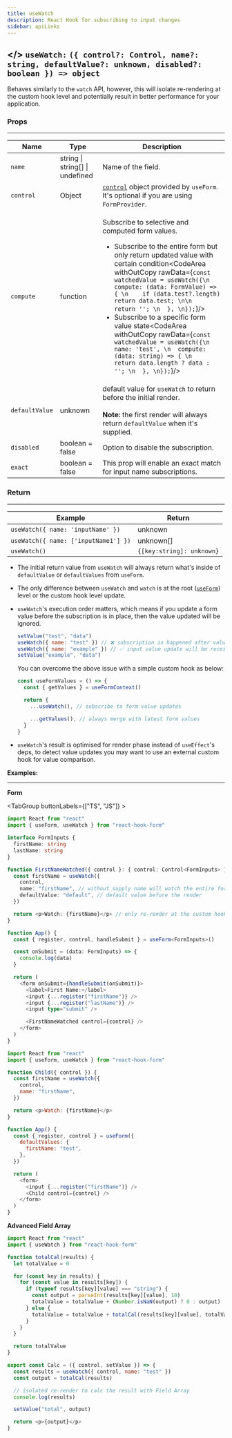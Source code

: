 ```yaml
---
title: useWatch
description: React Hook for subscribing to input changes
sidebar: apiLinks
---
```


## \</> `useWatch:` <TypeText>`({ control?: Control, name?: string, defaultValue?: unknown, disabled?: boolean }) => object`</TypeText>

Behaves similarly to the `watch` API, however, this will isolate re-rendering at the custom hook level and potentially result in better performance for your application.

### Props

---

| Name           | Type                                                 | Description                                                                                                                                                 |
| -------------- | ---------------------------------------------------- | ----------------------------------------------------------------------------------------------------------------------------------------------------------- |
| `name`         | <TypeText>string \| string[] \| undefined</TypeText> | Name of the field.                                                                                                                                          |
| `control`      | <TypeText>Object</TypeText>                          | [`control`](/docs/useform/control) object provided by `useForm`. It's optional if you are using `FormProvider`.                                             |
| `compute` | <TypeText>function</TypeText>                         | <p>Subscribe to selective and computed form values.</p><ul><li>Subscribe to the entire form but only return updated value with certain condition<CodeArea withOutCopy rawData={`const watchedValue = useWatch({\n  compute: (data: FormValue) => { \n    if (data.test?.length) return data.test; \n\n    return ''; \n  }, \n});`}/></li><li>Subscribe to a specific form value state<CodeArea withOutCopy rawData={`const watchedValue = useWatch({\n  name: 'test', \n  compute: (data: string) => { \n    return data.length ? data : ''; \n  }, \n});`}/></li></ul>|
| `defaultValue` | <TypeText>unknown</TypeText>                         | default value for `useWatch` to return before the initial render.<br/><br/>**Note:** the first render will always return `defaultValue` when it's supplied. |
| `disabled`     | <TypeText>boolean = false</TypeText>                 | Option to disable the subscription.                                                                                                                         |
| `exact`        | <TypeText>boolean = false</TypeText>                 | This prop will enable an exact match for input name subscriptions.                                                                                          |

### Return

---

| Example                              | Return                                         |
| ------------------------------------ | ---------------------------------------------- |
| `useWatch({ name: 'inputName' })`    | <TypeText>unknown</TypeText>                   |
| `useWatch({ name: ['inputName1'] })` | <TypeText>unknown[]</TypeText>                 |
| `useWatch()`                         | <TypeText>`{[key:string]: unknown}`</TypeText> |

<Admonition type="important" title="Rules">

- The initial return value from `useWatch` will always return what's inside of `defaultValue` or `defaultValues` from `useForm`.
- The only difference between `useWatch` and `watch` is at the root ([`useForm`](/docs/useform)) level or the custom hook level update.
- `useWatch`'s execution order matters, which means if you update a form value before the subscription is in place, then the value updated will be ignored.

  ```javascript copy
  setValue("test", "data")
  useWatch({ name: "test" }) // ❌ subscription is happened after value update, no update received
  useWatch({ name: "example" }) // ✅ input value update will be received and trigger re-render
  setValue("example", "data")
  ```

  You can overcome the above issue with a simple custom hook as below:

  ```javascript copy
  const useFormValues = () => {
    const { getValues } = useFormContext()

    return {
      ...useWatch(), // subscribe to form value updates

      ...getValues(), // always merge with latest form values
    }
  }
  ```

- `useWatch`'s result is optimised for render phase instead of `useEffect`'s deps, to detect value updates you may want to use an external custom hook for value comparison.

</Admonition>

**Examples:**

---

**Form**

<TabGroup buttonLabels={["TS", "JS"]} >

```typescript copy sandbox="https://codesandbox.io/s/react-hook-form-v7-ts-usewatch-h9i5e"
import React from "react"
import { useForm, useWatch } from "react-hook-form"

interface FormInputs {
  firstName: string
  lastName: string
}

function FirstNameWatched({ control }: { control: Control<FormInputs> }) {
  const firstName = useWatch({
    control,
    name: "firstName", // without supply name will watch the entire form, or ['firstName', 'lastName'] to watch both
    defaultValue: "default", // default value before the render
  })

  return <p>Watch: {firstName}</p> // only re-render at the custom hook level, when firstName changes
}

function App() {
  const { register, control, handleSubmit } = useForm<FormInputs>()

  const onSubmit = (data: FormInputs) => {
    console.log(data)
  }

  return (
    <form onSubmit={handleSubmit(onSubmit)}>
      <label>First Name:</label>
      <input {...register("firstName")} />
      <input {...register("lastName")} />
      <input type="submit" />

      <FirstNameWatched control={control} />
    </form>
  )
}
```

```javascript copy sandbox="https://codesandbox.io/s/react-hook-form-v7-usewatch-forked-9872t"
import React from "react"
import { useForm, useWatch } from "react-hook-form"

function Child({ control }) {
  const firstName = useWatch({
    control,
    name: "firstName",
  })

  return <p>Watch: {firstName}</p>
}

function App() {
  const { register, control } = useForm({
    defaultValues: {
      firstName: "test",
    },
  })

  return (
    <form>
      <input {...register("firstName")} />
      <Child control={control} />
    </form>
  )
}
```

</TabGroup>

**Advanced Field Array**

```javascript copy sandbox="https://codesandbox.io/s/watchusewatch-calc-4tpnh"
import React from "react"
import { useWatch } from "react-hook-form"

function totalCal(results) {
  let totalValue = 0

  for (const key in results) {
    for (const value in results[key]) {
      if (typeof results[key][value] === "string") {
        const output = parseInt(results[key][value], 10)
        totalValue = totalValue + (Number.isNaN(output) ? 0 : output)
      } else {
        totalValue = totalValue + totalCal(results[key][value], totalValue)
      }
    }
  }

  return totalValue
}

export const Calc = ({ control, setValue }) => {
  const results = useWatch({ control, name: "test" })
  const output = totalCal(results)

  // isolated re-render to calc the result with Field Array
  console.log(results)

  setValue("total", output)

  return <p>{output}</p>
}
```

